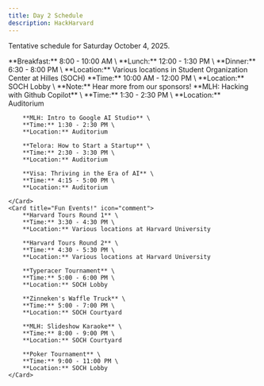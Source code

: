 ```yaml
---
title: Day 2 Schedule
description: HackHarvard
---
```



Tentative schedule for Saturday October 4, 2025.

<CardGrid stagger>
	<Card title="Meals" icon="apple">
		**Breakfast:** 8:00 - 10:00 AM \
		**Lunch:** 12:00 - 1:30 PM \
		**Dinner:** 6:30 - 8:00 PM \
		**Location:** Various locations in Student Organization Center at Hilles (SOCH)
	</Card>
	<Card title="Sponsor Recruiter Fair" icon="seti:folder">
		**Time:** 10:00 AM - 12:00 PM \
		**Location:** SOCH Lobby \
		**Note:** Hear more from our sponsors!
	</Card>
	<Card title="Workshops" icon="seti:json">
		**MLH: Hacking with Github Copilot** \
		**Time:** 1:30 - 2:30 PM \
		**Location:** Auditorium

		**MLH: Intro to Google AI Studio** \
		**Time:** 1:30 - 2:30 PM \
		**Location:** Auditorium

		**Telora: How to Start a Startup** \
		**Time:** 2:30 - 3:30 PM \
		**Location:** Auditorium

		**Visa: Thriving in the Era of AI** \
		**Time:** 4:15 - 5:00 PM \  
		**Location:** Auditorium

	</Card>
	<Card title="Fun Events!" icon="comment">
		**Harvard Tours Round 1** \
		**Time:** 3:30 - 4:30 PM \
		**Location:** Various locations at Harvard University

		**Harvard Tours Round 2** \
		**Time:** 4:30 - 5:30 PM \
		**Location:** Various locations at Harvard University

		**Typeracer Tournament** \
		**Time:** 5:00 - 6:00 PM \
		**Location:** SOCH Lobby

		**Zinneken's Waffle Truck** \
		**Time:** 5:00 - 7:00 PM \
		**Location:** SOCH Courtyard

		**MLH: Slideshow Karaoke** \
		**Time:** 8:00 - 9:00 PM \
		**Location:** SOCH Courtyard

		**Poker Tournament** \
		**Time:** 9:00 - 11:00 PM \
		**Location:** SOCH Lobby
	</Card>
</CardGrid>

